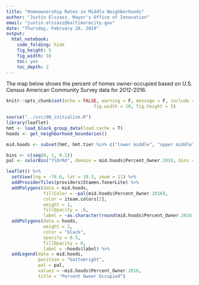 ```yaml
---
title: "Homeownership Rates in Middle Neighborhoods"
author: "Justin Elszasz, Mayor's Office of Innovation"
email: "justin.elszasz@baltimorecity.gov"
date: "Thursday, February 28, 2019"
output:
  html_notebook:
    code_folding: hide
    fig_height: 5
    fig_width: 10
    toc: yes
    toc_depth: 2
---
```


The map below shows the percent of homes owner-occupied based on U.S. Census American Community Survey data for 2012-2016.


```r
knitr::opts_chunk$set(echo = FALSE, warning = F, message = F, include = T,
                                 fig.width = 10, fig.height = 5)
```
 
```r
source("../src/00_initialize.R")
library(leaflet)
hmt <- load_block_group_data(load.cache = T)
hoods <- get_neighborhood_boundaries()
```

```r
mid.hoods <- subset(hmt, hmt.tier %in% c("lower middle", "upper middle"))

bins <- c(seq(0, 1, 0.2))
pal <- colorBin("YlOrRd", domain = mid.hoods$Percent_Owner.2016, bins = bins)

leaflet() %>%
  setView(lng = -76.6, lat = 39.3, zoom = 11) %>%
  addProviderTiles(providers$Stamen.TonerLite) %>% 
  addPolygons(data = mid.hoods, 
              fillColor = ~pal(mid.hoods$Percent_Owner.2016), 
              color = iteam.colors[2], 
              weight = 1, 
              fillOpacity = .6,
              label = ~as.character(round(mid.hoods$Percent_Owner.2016, 2))) %>%
  addPolygons(data = hoods, 
              weight = 2, 
              color = "black",
              opacity = 0.5,
              fillOpacity = 0, 
              label = ~hoods$label) %>%
  addLegend(data = mid.hoods,
            position = "bottomright",
            pal = pal,
            values = ~mid.hoods$Percent_Owner.2016,
            title = "Percent Owner Occupied")

```


